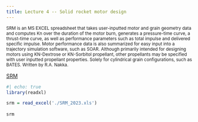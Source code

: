 ```yaml
---
title: Lecture 4 -- Solid rocket motor design
---
```


<sub>SRM is an MS EXCEL spreadsheet that takes user-inputted motor and grain
   geometry data and computes Kn over the duration of the motor burn, generates
   a pressure-time curve, a thrust-time curve, as well as performance
   parameters such as total impulse and delivered specific impulse. Motor
   performance data is also summarized for easy input into a trajectory
   simulation software, such as SOAR. Although primarily intended for designing
   motors using KN-Dextrose or KN-Sorbitol propellant, other propellants may be
   specified with user inputted propellant properties. Solely for cylindrical
   grain configurations, such as BATES. Written by R.A. Nakka.
</sub>

[SRM](https://www.nakka-rocketry.net/softw.html#SRM)

```r
#| echo: true
library(readxl)

srm = read_excel('./SRM_2023.xls')
 
srm
```
